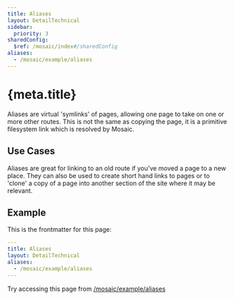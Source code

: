 ```yaml
---
title: Aliases
layout: DetailTechnical
sidebar:
  priority: 3
sharedConfig:
  $ref: /mosaic/index#/sharedConfig
aliases:
  - /mosaic/example/aliases
---
```


# {meta.title}

Aliases are virtual 'symlinks' of pages, allowing one page to take on one or more other routes.
This is not the same as copying the page, it is a primitive filesystem link which is resolved by Mosaic.

## Use Cases

Aliases are great for linking to an old route if you've moved a page to a new place.
They can also be used to create short hand links to pages or to 'clone' a copy of a page into
another section of the site where it may be relevant.

## Example

This is the frontmatter for this page:

```yaml
---
title: Aliases
layout: DetailTechnical
aliases:
  - /mosaic/example/aliases
---
```

Try accessing this page from [/mosaic/example/aliases](/mosaic/example/aliases)
